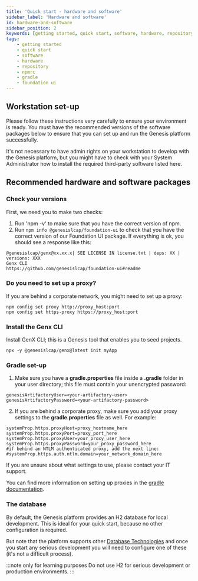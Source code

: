 ```yaml
---
title: 'Quick start - hardware and software'
sidebar_label: 'Hardware and software'
id: hardware-and-software
sidebar_position: 2
keywords: [getting started, quick start, software, hardware, repository, npmrc, gradle, foundation ui]
tags:
    - getting started
    - quick start
    - software
    - hardware
    - repository
    - npmrc
    - gradle
    - foundation ui
---
```




## Workstation set-up

Please follow these instructions very carefully to ensure your environment is ready. You must have the recommended versions of the software packages below to ensure that you can set up and run the Genesis platform successfully.

It's not necessary to have admin rights on your workstation to develop with the Genesis platform, but you might have to check with your System Administrator how to install the required third-party software listed here.

## Recommended hardware and software packages


<MinimumRequirement />

### Check your versions

First, we need you to make two checks:

1. Run 'npm -v' to make sure that you have the correct version of npm. 
2. Run `npm info @genesislcap/foundation-ui` to check that you have the correct version of our Foundation UI package. If everything is ok, you should see a response like this:

```terminal
@genesislcap/genx@xx.xx.x| SEE LICENSE IN license.txt | deps: XX | versions: XXX
Genx CLI
https://github.com/genesislcap/foundation-ui#readme
```

### Do you need to set up a proxy?
If you are behind a corporate network, you might need to set up a proxy:

```shell
npm config set proxy http://proxy_host:port
npm config set https-proxy https://proxy_host:port
```
### Install the Genx CLI
Install GenX CLI; this is a Genesis tool that enables you to seed projects.

```terminal
npx -y @genesislcap/genx@latest init myApp
```

<!-- NO EDIT (NEXT 4 LINES) -->

<InsecureFlag />

### Gradle set-up

1. Make sure you have a **gradle.properties** file inside a **.gradle** folder in your user directory; this file must contain your unencrypted password:

```shell
genesisArtifactoryUser=<your-artifactory-user>
genesisArtifactoryPassword=<your-artifactory-password>
```

2. If you are behind a corporate proxy, make sure you add your proxy settings to the **gradle.properties** file as well. For example:

```shell
systemProp.https.proxyHost=proxy_hostname_here
systemProp.https.proxyPort=proxy_port_here
systemProp.https.proxyUser=your_proxy_user_here
systemProp.https.proxyPassword=your_proxy_password_here
#if behind an NTLM authenticated proxy, add the next line:
#systemProp.https.auth.ntlm.domain=your_network_domain_here
```

If you are unsure about what settings to use, please contact your IT support.

You can find more information on setting up proxies in the [gradle documentation](https://docs.gradle.org/current/userguide/build_environment.html#sec:accessing_the_web_via_a_proxy).

### The database

By default, the Genesis platform provides an H2 database for local development. This is ideal for your quick start, because no other configuration is required.

But note that the platform supports other [Database Technologies](../../../database/database-technology/overview/) and once you start any serious development you will need to configure one of these (it's not a difficult process).

:::note only for learning purposes
Do not use H2 for serious development or production environments.
:::
